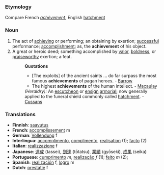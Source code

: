 ===Etymology===
Compare French ''[[achèvement]]'', English [[hatchment]]
===Noun===
#The act of [[achieving]] or performing; an obtaining by exertion; [[successful]] performance; [[accomplishment]]; as, the '''achievement''' of his object.
# A great or heroic deed; something accomplished by [[valor]], [[boldness]], or [[praiseworthy]] exertion; a feat.
#:'''Quotations'''
#:*[The exploits] of the ancient saints ... do far surpass the most famous '''achievements''' of pagan heroes. - [[Barrow]]
#:*The highest '''achievements''' of the human intellect. - [[Macaulay]]
#:''(Heraldry):'' An [[escutcheon]] or [[ensign]] [[armorial]]; now generally applied to the funeral shield commonly called [[hatchment]]. - [[Cussans]]

=== Translations ===
*'''Finnish''': [[saavutus]]
*'''French''': [[accomplissement]] m
*'''German''': [[Vollendung]] f
*'''Interlingua''': [[accomplimento]], [[complimento]], [[realisation]] (1); [[facto]] (2)
*'''Italian''': [[realizzazione]] f
*'''Japanese''': [[達成]] (tassei), [[到達]] (tōtatsu), [[業績]] (gyōseki), [[成果]] (seika)
*'''Portuguese''': [[cumprimento]] ''m'', [[realização]] ''f'' (1); [[feito]] ''m'' (2); 
*'''Spanish''': [[realización]] f, [[logro]] m
*'''Dutch''': [[prestatie]] f